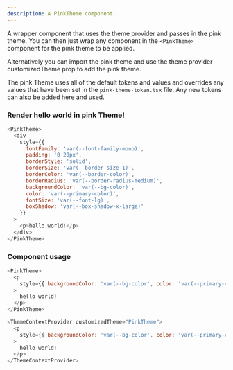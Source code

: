 ```yaml
---
description: A PinkTheme component.
---
```



A wrapper component that uses the theme provider and passes in the pink theme. You can then just wrap any component in the `<PinkTheme>` component for the pink theme to be applied.

Alternatively you can import the pink theme and use the theme provider customizedTheme prop to add the pink theme.

The pink Theme uses all of the default tokens and values and overrides any values that have been set in the `pink-theme-token.tsx` file. Any new tokens can also be added here and used.

### Render hello world in pink Theme!

```js live
<PinkTheme>
  <div
    style={{
      fontFamily: 'var(--font-family-mono)',
      padding: '0 20px',
      borderStyle: 'solid',
      borderSize: 'var(--border-size-1)',
      borderColor: 'var(--border-color)',
      borderRadius: 'var(--border-radius-medium)',
      backgroundColor: 'var(--bg-color)',
      color: 'var(--primary-color)',
      fontSize: 'var(--font-lg)',
      boxShadow: 'var(--box-shadow-x-large)'
    }}
  >
    <p>hello world!</p>
  </div>
</PinkTheme>
```

### Component usage

```js
<PinkTheme>
  <p
    style={{ backgroundColor: 'var(--bg-color', color: 'var(--primary-color)' }}
  >
    hello world!
  </p>
</PinkTheme>
```

```js
<ThemeContextProvider customizedTheme="PinkTheme">
  <p
    style={{ backgroundColor: 'var(--bg-color', color: 'var(--primary-color)' }}
  >
    hello world!
  </p>
</ThemeContextProvider>
```
